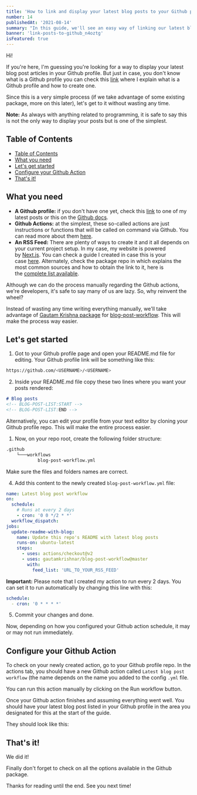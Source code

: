 ```yaml
---
title: 'How to link and display your latest blog posts to your Github profile'
number: 14
publishedAt: '2021-08-14'
summary: "In this guide, we'll see an easy way of linking our latest blog posts to our Github profile using a 3rd party package."
banner: 'link-posts-to-github_n4oztg'
isFeatured: true
---
```


Hi!

If you're here, I'm guessing you're looking for a way to display your latest blog post articles in your Github profile. But just in case, you don't know what is a Github profile you can check this [link](https://www.sergiobarria.com/blog/how-to-create-and-edit-your-github-profile) where I explain what is a Github profile and how to create one.

Since this is a very simple process (if we take advantage of some existing package, more on this later), let's get to it without wasting any time.

**Note:** As always with anything related to programming, it is safe to say this is not the only way to display your posts but is one of the simplest.

## Table of Contents
- [Table of Contents](#table-of-contents)
- [What you need](#what-you-need)
- [Let's get started](#lets-get-started)
- [Configure your Github Action](#configure-your-github-action)
- [That's it!](#thats-it)

## What you need

- **A Github profile:**  if you don't have one yet, check this [link](https://www.sergiobarria.com/blog/how-to-create-and-edit-your-github-profile) to one of my latest posts or this on the [Github docs](https://docs.github.com/en/github/setting-up-and-managing-your-github-profile/customizing-your-profile/about-your-profile).
- **Github Actions:** at the simplest, these so-called actions are just instructions or functions that will be called on command via Github. You can read more about them [here](https://docs.github.com/en/actions/learn-github-actions/introduction-to-github-actions).
- **An RSS Feed:** There are plenty of ways to create it and it all depends on your current project setup. In my case, my website is powered by [Next.js](https://nextjs.org/). You can check a guide I created in case this is your case [here](https://www.sergiobarria.com/blog/how-to-add-rss-feed-to-next-js-site). Alternately, check the package repo in which explains the most common sources and how to obtain the link to it, here is the [complete list available](https://github.com/gautamkrishnar/blog-post-workflow#popular-sources).

Although we can do the process manually regarding the Github actions, we're developers, it's safe to say many of us are lazy. So, why reinvent the wheel?

Instead of wasting any time writing everything manually, we'll take advantage of [Gautam Krishna package](https://github.com/gautamkrishnar/blog-post-workflow) for [blog-post-workflow](https://github.com/gautamkrishnar/blog-post-workflow). This will make the process way easier.

## Let's get started

1. Got to your Github profile page and open your README.md file for editing. Your Github profile link will be something like this:

```bash
https://github.com/<USERNAME>/<USERNAME>
```

2. Inside your README.md file copy these two lines where you want your posts rendered: 
   
```markdown
# Blog posts
<!-- BLOG-POST-LIST:START -->
<!-- BLOG-POST-LIST:END -->
```

Alternatively, you can edit your profile from your text editor by cloning your Github profile repo. This will make the entire process easier.

1. Now, on your repo root, create the following folder structure:

```md 
.github 
    └───workflows
            blog-post-workflow.yml
```

Make sure the files and folders names are correct.

4. Add this content to the newly created `blog-post-workflow.yml` file:
   
```yml:blog-post-workflow.yml
name: Latest blog post workflow
on:
  schedule:
    # Runs at every 2 days
    - cron: '0 0 */2 * *'
  workflow_dispatch:
jobs:
  update-readme-with-blog:
    name: Update this repo's README with latest blog posts
    runs-on: ubuntu-latest
    steps:
      - uses: actions/checkout@v2
      - uses: gautamkrishnar/blog-post-workflow@master
        with:
          feed_list: 'URL_TO_YOUR_RSS_FEED'
```

**Important:** Please note that I created my action to run every 2 days. You can set it to run automatically by changing this line with this:

```yml:blog-post-workflow.yml
schedule:
  - cron: '0 * * * *'
```

5. Commit your changes and done.
   
Now, depending on how you configured your Github action schedule, it may or may not run immediately. 

## Configure your Github Action

To check on your newly created action, go to your Github profile repo. In the actions tab, you should have a new Github action called `Latest blog post workflow` (the name depends on the name you added to the config `.yml` file.

You can run this action manually by clicking on the Run workflow button.

<CloudinaryImage 
  mdx 
  publicId='sergiobarria/posts/link-blog-post-to-github-profile/run-workflow_s2xbax' 
  alt='creating new posts' 
  width={385} 
  height={183} 
/>

Once your Github action finishes and assuming everything went well. You should have your latest blog post listed in your Github profile in the area you designated for this at the start of the guide.

They should look like this: 

<CloudinaryImage 
  mdx 
  publicId='sergiobarria/posts/link-blog-post-to-github-profile/final-result_ugg9lc' 
  alt='creating new posts' 
  width={1918} 
  height={426} 
/>

## That's it!

We did it! 

Finally don't forget to check on all the options available in the Github package.

Thanks for reading until the end. See you next time!




